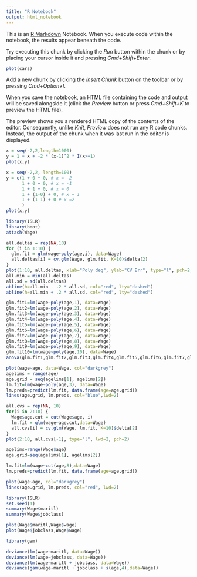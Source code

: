 ```yaml
---
title: "R Notebook"
output: html_notebook
---
```


This is an [R Markdown](http://rmarkdown.rstudio.com) Notebook. When you execute code within the notebook, the results appear beneath the code. 

Try executing this chunk by clicking the *Run* button within the chunk or by placing your cursor inside it and pressing *Cmd+Shift+Enter*. 

```r
plot(cars)
```

Add a new chunk by clicking the *Insert Chunk* button on the toolbar or by pressing *Cmd+Option+I*.

When you save the notebook, an HTML file containing the code and output will be saved alongside it (click the *Preview* button or press *Cmd+Shift+K* to preview the HTML file). 

The preview shows you a rendered HTML copy of the contents of the editor. Consequently, unlike *Knit*, *Preview* does not run any R code chunks. Instead, the output of the chunk when it was last run in the editor is displayed.

```r
x = seq(-2,2,length=1000)
y = 1 + x + -2 * (x-1)^2 * I(x>=1)
plot(x,y)
```

```r
x = seq(-2,2, length=100)
y = c(1 + 0 + 0, # x = -2
      1 + 0 + 0, # x = -1
      1 + 1 + 0, # x = 0
      1 + (1-0) + 0, # x = 1
      1 + (1-1) + 0 # x =2
      )
plot(x,y)
```

```r
library(ISLR)
library(boot)
attach(Wage)
```

```r
all.deltas = rep(NA,10)
for (i in 1:10) {
  glm.fit = glm(wage~poly(age,i), data=Wage)
  all.deltas[i] = cv.glm(Wage, glm.fit, K=10)$delta[2]
}
plot(1:10, all.deltas, xlab="Poly deg", ylab="CV Err", type="l", pch=2, lwd=2, ylim=c(1590, 1700))
all.min = min(all.deltas)
all.sd = sd(all.deltas)
abline(h=all.min - .2 * all.sd, col="red", lty="dashed")
abline(h=all.min + .2 * all.sd, col="red", lty="dashed")
```

```r
glm.fit1=lm(wage~poly(age,1), data=Wage)
glm.fit2=lm(wage~poly(age,2), data=Wage)
glm.fit3=lm(wage~poly(age,3), data=Wage)
glm.fit4=lm(wage~poly(age,4), data=Wage)
glm.fit5=lm(wage~poly(age,5), data=Wage)
glm.fit6=lm(wage~poly(age,6), data=Wage)
glm.fit7=lm(wage~poly(age,7), data=Wage)
glm.fit8=lm(wage~poly(age,8), data=Wage)
glm.fit9=lm(wage~poly(age,9), data=Wage)
glm.fit10=lm(wage~poly(age,10), data=Wage)
anova(glm.fit1,glm.fit2,glm.fit3,glm.fit4,glm.fit5,glm.fit6,glm.fit7,glm.fit8,glm.fit9,glm.fit10)
```

```r
plot(wage~age, data=Wage, col="darkgrey")
agelims = range(age)
age.grid = seq(agelims[1], agelims[2])
lm.fit=lm(wage~poly(age,3), data=Wage)
lm.preds=predict(lm.fit, data.frame(age=age.grid))
lines(age.grid, lm.preds, col="blue",lwd=2)
```

```r
all.cvs = rep(NA, 10)
for(i in 2:10) {
  Wage$age.cut = cut(Wage$age, i)
  lm.fit = glm(wage~age.cut,data=Wage)
  all.cvs[i] = cv.glm(Wage, lm.fit, K=10)$delta[2]
}
plot(2:10, all.cvs[-1], type="l", lwd=2, pch=2)
```

```r
agelims=range(Wage$age)
age.grid=seq(agelims[1], agelims[2])

lm.fit=lm(wage~cut(age,8),data=Wage)
lm.preds=predict(lm.fit, data.frame(age=age.grid))

plot(wage~age, col="darkgrey")
lines(age.grid, lm.preds, col="red", lwd=2)
```

```r
library(ISLR)
set.seed(1)
summary(Wage$maritl)
summary(Wage$jobclass)
```

```r
plot(Wage$maritl,Wage$wage)
plot(Wage$jobclass,Wage$wage)
```

```r
library(gam)
```

```r
deviance(lm(wage~maritl, data=Wage))
deviance(lm(wage~jobclass, data=Wage))
deviance(lm(wage~maritl + jobclass, data=Wage))
deviance(gam(wage~maritl + jobclass + s(age,4),data=Wage))
```

```r

```

```r

```

```r

```

```r

```


